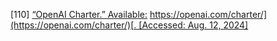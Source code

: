 \[110\]	[“OpenAI Charter.” Available:](http://paperpile.com/b/Lj1YHA/d1wzT) [https://openai.com/charter/](https://openai.com/charter/)[. \[Accessed: Aug. 12, 2024\]](http://paperpile.com/b/Lj1YHA/d1wzT)